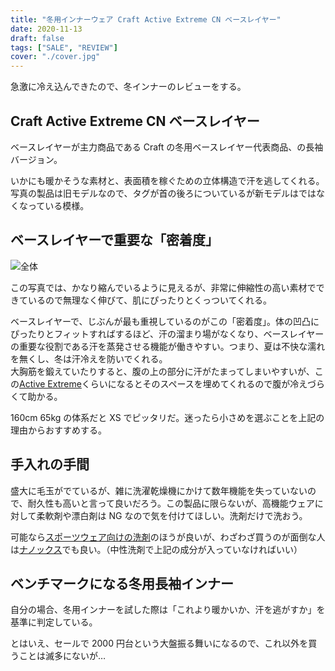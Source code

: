 ```yaml
---
title: "冬用インナーウェア Craft Active Extreme CN ベースレイヤー"
date: 2020-11-13
draft: false
tags: ["SALE", "REVIEW"]
cover: "./cover.jpg"
---
```


急激に冷え込んできたので、冬インナーのレビューをする。

## Craft Active Extreme CN ベースレイヤー

<LinkBox
  url="https://www.wiggle.jp/craft-active-extreme-cn-%e3%83%99%e3%83%bc%e3%82%b9%e3%83%ac%e3%82%a4%e3%83%a4%e3%83%bc-1"
  linkurl="https://ck.jp.ap.valuecommerce.com/servlet/referral?sid=3171302&pid=886932159&vc_url=https%3A%2F%2Fwww.wiggle.jp%2Fcraft-active-extreme-cn-%25e3%2583%2599%25e3%2583%25bc%25e3%2582%25b9%25e3%2583%25ac%25e3%2582%25a4%25e3%2583%25a4%25e3%2583%25bc-1%3Futm_source%3Dvaluecommerce%26utm_medium%3Daffiliates%26utm_campaign%3Daffiliate-website"
/>

ベースレイヤーが主力商品である Craft の冬用ベースレイヤー代表商品、の長袖バージョン。

いかにも暖かそうな素材と、表面積を稼ぐための立体構造で汗を逃してくれる。写真の製品は旧モデルなので、タグが首の後ろについているが新モデルはではなくなっている模様。

## ベースレイヤーで重要な「密着度」

![全体](./xs.png)

この写真では、かなり縮んでいるように見えるが、非常に伸縮性の高い素材でできているので無理なく伸びて、肌にぴったりとくっついてくれる。

ベースレイヤーで、じぶんが最も重視しているのがこの「密着度」。体の凹凸にぴったりとフィットすればするほど、汗の溜まり場がなくなり、ベースレイヤーの重要な役割である汗を蒸発させる機能が働きやすい。つまり、夏は不快な濡れを無くし、冬は汗冷えを防いでくれる。\
大胸筋を鍛えていたりすると、腹の上の部分に汗がたまってしまいやすいが、この[Active Extreme](https://www.wiggle.jp/craft-active-extreme-cn-%e3%83%99%e3%83%bc%e3%82%b9%e3%83%ac%e3%82%a4%e3%83%a4%e3%83%bc-1)くらいになるとそのスペースを埋めてくれるので腹が冷えづらくて助かる。

160cm 65kg の体系だと XS でピッタリだ。迷ったら小さめを選ぶことを上記の理由からおすすめする。

## 手入れの手間

盛大に毛玉がでているが、雑に洗濯乾燥機にかけて数年機能を失っていないので、耐久性も高いと言って良いだろう。この製品に限らないが、高機能ウェアに対して柔軟剤や漂白剤は NG なので気を付けてほしい。洗剤だけで洗おう。

可能なら[スポーツウェア向けの洗剤](https://amzn.to/3eVGHE8)のほうが良いが、わざわざ買うのが面倒な人は[ナノックス](https://amzn.to/3kts3VJ)でも良い。（中性洗剤で上記の成分が入っていなければいい）

<LinkBox isAmazonLink url="https://www.amazon.co.jp/dp/B01MV3O3W6/" />

<LinkBox isAmazonLink url="https://www.amazon.co.jp/dp/B08CH8YVJ8/" />

## ベンチマークになる冬用長袖インナー

自分の場合、冬用インナーを試した際は「これより暖かいか、汗を逃がすか」を基準に判定している。

とはいえ、セールで 2000 円台という大盤振る舞いになるので、これ以外を買うことは滅多にないが…

<LinkBox
  url="https://www.wiggle.jp/craft-active-extreme-cn-%e3%83%99%e3%83%bc%e3%82%b9%e3%83%ac%e3%82%a4%e3%83%a4%e3%83%bc-1"
  linkurl="https://ck.jp.ap.valuecommerce.com/servlet/referral?sid=3171302&pid=886932159&vc_url=https%3A%2F%2Fwww.wiggle.jp%2Fcraft-active-extreme-cn-%25e3%2583%2599%25e3%2583%25bc%25e3%2582%25b9%25e3%2583%25ac%25e3%2582%25a4%25e3%2583%25a4%25e3%2583%25bc-1%3Futm_source%3Dvaluecommerce%26utm_medium%3Daffiliates%26utm_campaign%3Daffiliate-website"
/>
